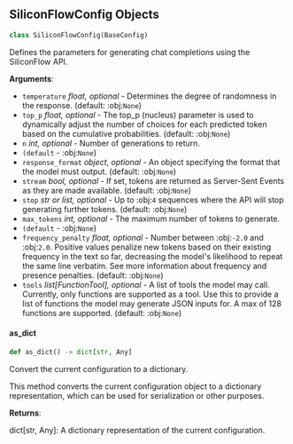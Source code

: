 <a id="camel.configs.siliconflow_config"></a>

<a id="camel.configs.siliconflow_config.SiliconFlowConfig"></a>

## SiliconFlowConfig Objects

```python
class SiliconFlowConfig(BaseConfig)
```

Defines the parameters for generating chat completions using the
SiliconFlow API.

**Arguments**:

- `temperature` _float, optional_ - Determines the degree of randomness
  in the response. (default: :obj:`None`)
- `top_p` _float, optional_ - The top_p (nucleus) parameter is used to
  dynamically adjust the number of choices for each predicted token
  based on the cumulative probabilities. (default: :obj:`None`)
- `n` _int, optional_ - Number of generations to return.
- `(default` - :obj:`None`)
- `response_format` _object, optional_ - An object specifying the format
  that the model must output. (default: :obj:`None`)
- `stream` _bool, optional_ - If set, tokens are returned as Server-Sent
  Events as they are made available. (default: :obj:`None`)
- `stop` _str or list, optional_ - Up to :obj:`4` sequences where the API
  will stop generating further tokens. (default: :obj:`None`)
- `max_tokens` _int, optional_ - The maximum number of tokens to generate.
- `(default` - :obj:`None`)
- `frequency_penalty` _float, optional_ - Number between :obj:`-2.0` and
  :obj:`2.0`. Positive values penalize new tokens based on their
  existing frequency in the text so far, decreasing the model's
  likelihood to repeat the same line verbatim. See more information
  about frequency and presence penalties. (default: :obj:`None`)
- `tools` _list[FunctionTool], optional_ - A list of tools the model may
  call. Currently, only functions are supported as a tool. Use this
  to provide a list of functions the model may generate JSON inputs
  for. A max of 128 functions are supported. (default: :obj:`None`)

<a id="camel.configs.siliconflow_config.SiliconFlowConfig.as_dict"></a>

#### as\_dict

```python
def as_dict() -> dict[str, Any]
```

Convert the current configuration to a dictionary.

This method converts the current configuration object to a dictionary
representation, which can be used for serialization or other purposes.

**Returns**:

  dict[str, Any]: A dictionary representation of the current
  configuration.

